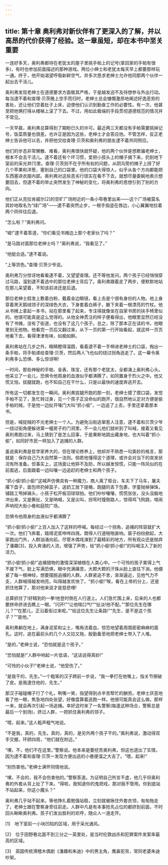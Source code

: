```yaml
---
---
---
```

title: 第十章 奥利弗对新伙伴有了更深入的了解，并以高昂的代价获得了经验。这一章虽短，却在本书中至关重要
---

一连好多天，奥利弗都待在老犹太的屋子里挑手帕上的记号(拿回家的手帕有很多)，有时也参加前面描述的那种游戏。两位小绅士和老犹太每天早上都要那样玩一通。终于，他开始渴望呼吸新鲜空气，并多次恳求老绅士允许他同那两个伙伴一起出去干活儿。

奥利弗发现老绅士在道德要求方面极其严格，于是越发迫不及待想参与外出行动。每当逮不着和查理·贝茨晚上空手而归时，老绅士总会慷慨激昂地阐述好逸恶劳的害处，还让他们空着肚子上床，迫使他们认识到勤奋工作的必要性。有一次，他甚至把他俩打得从楼梯上滚了下去。不过，用如此极端的手段贯彻道德规范的情况并不常见。

一天早晨，奥利弗总算得到了期盼已久的许可。最近两三天都没有手帕需要挑掉记号，饭菜质量也很差。也许正是因为这些，老绅士才会答应他。不管怎样，反正老绅士告诉他可以去，并把他交给查理·贝茨和奥利弗的朋友逮不着共同照应。

他们的步态非常懒散、难看，奥利弗很快就怀疑，他的两个伙伴是想欺骗老绅士，根本不会去干活儿。逮不着还有个坏习惯，爱把小孩头上的帽子摘下来，扔到地下室前的采光井[1]里。查理·贝茨则不在乎所有权的问题，从阴沟旁的摊子上捞了好几个苹果和洋葱，塞到自己的口袋里。他的口袋大得惊人，似乎从各个方向都能把东西塞进衣服内部。奥利弗对这些恶劣行径实在看不下去，就想尽量委婉地表示想要回去，但逮不着的举止突然发生了神秘的变化，将奥利弗的思想引到了别的方向。

他们正从克拉肯威尔[2]的空旷广场附近的一条小窄巷里出来——这个广场被莫名其妙地取名为“绿广场”——逮不着突然止步，一根手指竖在唇边，小心翼翼地拉着两个同伴往后退。

“怎么啦？”奥利弗问。

“嘘!”逮不着答道，“你们看见书摊边上那个老家伙了吗？”

“是马路对面那位老绅士吗？”奥利弗说，“我看见了。”

“他挺合适。”逮不着说。

“上等货色。”查理·贝茨少爷说。

奥利弗万分惊讶地看看逮不着，又望望查理。还不等他发问，两个孩子已经悄悄穿过马路，溜到逮不着选中的那位老绅士背后了。奥利弗跟着走了两步，便默默地站在那儿呆望着，不知该前进还是后退。

那位老绅士假发上敷着白粉，戴着金边眼镜，看上去是个很有身份的人物。他上身穿着黑天鹅绒领子的深绿色大衣，下身套着白裤子，腋下夹着一根漂亮的竹杖。他从书摊上拿起一本书，站在那里看了起来，专注得就像坐在自家书房的扶手椅里似的。他很可能真是这么觉得的。从他全神贯注的样子便看得出，他眼里显然已经没有了书摊，没有了街道，也没有了这几个孩子。总之，除了那本正在读的书，他眼里别无他物。他看完一页后又翻过来，从下一页的第一行开始看起，就这样一页页地看下去，看得津津有味，如痴如醉。

奥利弗站在几步之外，眼睛瞪得溜圆，看着逮不着一手伸进老绅士的口袋，掏出一条手帕，将手帕递给查理·贝茨，然后两人飞也似的绕过拐角逃走了。这一幕令奥利弗多么恐惧、多么惊讶啊!

一时间，那些神秘的手帕、金表、珠宝，还有那个老犹太，全都涌上奥利弗心头。他呆立了一会儿，恐惧令他周身的血液似乎都沸腾了，如同置身于烈火之中。他又慌又怕，拔腿就跑，也不知自己在干什么，只是以最快的速度奔逃开去。

所有这一切都发生在一瞬间。奥利弗拔腿开跑的那一刻，老绅士摸了摸口袋，发觉手帕不见了，急忙转过身，见一个孩子正没命似的跑开，很自然地认定对方便是偷手帕的贼，于是他一边扯开嗓门大叫“抓小偷”，一边追了上去，手里还拿着那本书。

但是，喊捉贼的不光老绅士一个人。为避免沿街逃窜惹人注意，逮不着和贝茨少爷一绕过街角便躲进第一幢房子的门洞里。不一会儿他们就听到了叫喊，接着又看见奥利弗跑过来，马上猜到了是怎么回事，于是果断地跳出藏身地，也大叫着“抓小偷”，如同好市民一样加入了追捕的人群。

虽说奥利弗是哲学家养大的，但在理论修养上，他却并不熟悉一句美妙的格言，那就是：保存自己乃大自然第一法则。倘若他懂得这个道理，或许会对当下的突发状况有所准备。但事实上，这场面让他猝不及防，所以越发惊慌，只能一阵风似的在前面逃，后面跟着一边叫嚷一边追赶的老绅士和两个孩子。

“抓小偷!抓小偷!”这喊声仿佛具有一种魔力，商人离了柜台，车夫下了马车，屠夫撂下盘子，面包师扔掉篮子，送奶工放下提桶，跑腿的丢下包裹，学童抛掉弹珠，铺路工甩掉镐头，小孩子松开板羽球球拍。他们吵吵嚷嚷，慌慌张张，没头没脑地冲出来，又是撕扯，又是呐喊，又是尖叫，拐弯时撞倒路人，惊得鸡飞狗跳，喧闹声响彻大街小巷和庭院广场。



恐惧令他周身的血液似乎都沸腾了

“抓小偷!抓小偷!”上百人加入了这样的呼喊。每经过一个拐角，追捕的阵容就扩大一次。他们飞奔着，踏得泥浆哗哗四溅，蹬得人行道啪啪直响。窗子纷纷掀起，大家跑出门外，人群汹涌向前。尽管木偶戏演到了最精彩的地方，所有观众还是抛弃了潘趣[3]，投入奔涌的人流，增强了声势，给“抓小偷!抓小偷!”的叫喊注入了新的活力。

“抓小偷!抓小偷!”追捕猎物的激情深深植根在人类心中。一个可怜的孩子累得上气不接下气，脸上写满恐惧，眼中充满痛苦，大颗大颗的汗珠从脸上直往下淌。他绷紧了每一根神经，想要摆脱追捕的人群。人群紧追不舍，渐渐逼近，见他气力不支，人群喊得越发响亮，叫得越发欢快了。“抓小偷!”唉，看在上帝的分上，还是抓住他算了，那对他来说才是慈悲哩!

总算抓住了!好精到的一拳!他登时倒在人行道上。人们急忙围上来，后来的人也都要拼命挤进去瞧上一眼。“闪开!”“让他喘口气!”“扯淡!他不配。”“那位先生在哪儿？”“在那儿，正沿着街过来呢。”“给这位先生让条路!”“先生，是不是这个孩子？”“是他。”

奥利弗躺在地上，满身泥浆和尘土，嘴角流着血，惊恐地望着周围密密麻麻的面孔。这时，追在最前头的几个人又拉又拖，殷勤备至地把老绅士带入了人堆。

“是的，”老绅士说，“恐怕就是这个孩子。”

“恐怕就是!”人群中响起一片低语，“这话说得真妙!”

“可怜的小伙子!”老绅士说，“他受伤了。”

“是我干的，先生。”一个粗笨的汉子跨前一步说，“我一拳打在他嘴上，指关节擦破了皮。是我逮住他的，先生。”

那汉子碰碰帽子行了个礼，咧嘴一笑，指望得到点辛苦帮忙的酬劳。老绅士厌恶地看了他一眼，焦急地四处张望，好像盘算着逃跑一样。他很可能真会这么做。那样一来，就会再次引起一场追捕。幸好这时来了一名警察(每逢这种场合，警察总是最后一个到场)，挤过人群，一把抓住奥利弗的领子。

“喂，起来。”这人粗声粗气地说。

“不是我，真的，先生。真的，真的，是另外两个孩子干的。”奥利弗说，激动得双手交握，环顾四周，“他们就在附近。”

“噢，不，他们不在这里。”警察说。他本来是要挖苦奥利弗，但这也道出了实情，因为逮不着和查理·贝茨一发现方便出逃的小巷便溜之大吉了。“喂，起来!”

“别伤害他。”老绅士满怀同情地说。

“噢，不会的，我不会伤害他的。”警察答道。为证明自己所言不虚，他几乎将奥利弗的外套从背上扯了下来。“得啦，我知道你的鬼把戏，那对我不管用。你到底站不站起来，你这小魔头？”

奥利弗几乎站不起来。等他挣扎着勉强站稳，立刻就被揪住外套衣领，匆匆拖走了。老绅士跟在警察身旁往前走。人群中凡是有本事抢先占位的都挤到前面，不时回头瞅瞅奥利弗。孩子们发出胜利的欢呼，随众人一道走开。

[1]　地下室前一小块凹陷的区域，用于采光通风。

[2]　位于田野巷北面不到三分之一英里处，是当时伦敦凶杀和犯罪案件发案率最高的区域。

[3]　英国传统滑稽木偶剧《潘趣和朱迪》中的男主角，鹰鼻驼背，常同老婆朱迪吵架。